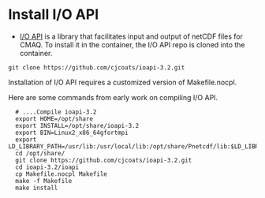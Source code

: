# Install I/O API {.unnumbered}

- [I/O API](https://www.cmascenter.org/ioapi/) is a library that facilitates input and output of netCDF files for CMAQ. To install it in the container, the I/O API repo is cloned into the container.

```
git clone https://github.com/cjcoats/ioapi-3.2.git
```

::: {.callout-important}
Installation of I/O API requires a customized version of Makefile.nocpl.
:::

::: {.callout-note}
Here are some commands from early work on compiling I/O API.
:::

```
  # ....Compile ioapi-3.2
  export HOME=/opt/share
  export INSTALL=/opt/share/ioapi-3.2
  export BIN=Linux2_x86_64gfortmpi
  export LD_LIBRARY_PATH=/usr/lib:/usr/local/lib:/opt/share/Pnetcdf/lib:$LD_LIBRARY_PATH
  cd /opt/share/
  git clone https://github.com/cjcoats/ioapi-3.2.git
  cd ioapi-3.2/ioapi
  cp Makefile.nocpl Makefile
  make -f Makefile
  make install
```
